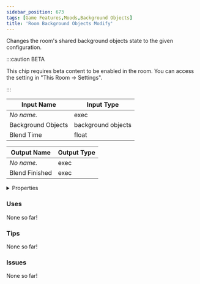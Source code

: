 ```yaml
---
sidebar_position: 673
tags: [Game Features,Moods,Background Objects]
title: 'Room Background Objects Modify'
---
```


Changes the room's shared background objects state to the given configuration.

:::caution BETA

This chip requires beta content to be enabled in the room. You can access the setting in "This Room -> Settings".

:::


<EsbSvg />

| Input Name | Input Type |
|-----------|-----------|
| *No name.* | exec |
| Background Objects | background objects |
| Blend Time | float |

| Output Name | Output Type |
|-----------|-----------|
| *No name.* | exec |
| Blend Finished | exec |


<details>
  <summary>Properties</summary>
  <div>
    <div>
    <table>
      <thead>
        <tr>
          <th>Is beta required?</th>
          <th>✅</th>
        </tr>
        <tr>
          <th>Is this chip a trolling risk?</th>
          <th>❌</th>
        </tr>
        <tr>
          <th>Is this chip a role assignment risk?</th>
          <th>❌</th>
        </tr>
        <tr>
          <th>Chip UUID</th>
          <th>79b90cab-14e3-4a90-8975-163506809c7e</th>
        </tr>
      </thead>
    </table>
    </div>
  </div>
</details>

### Uses

None so far!

### Tips

None so far!

### Issues

None so far!